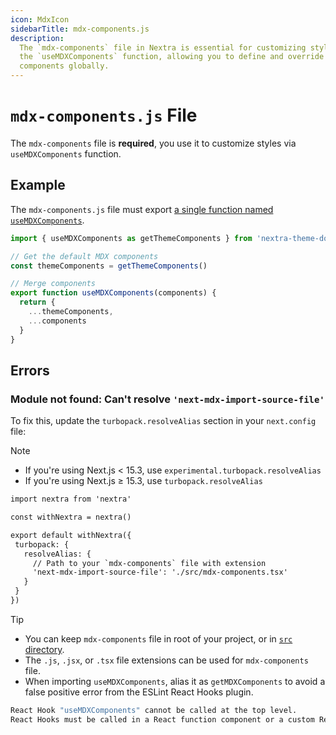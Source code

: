 ```yaml
---
icon: MdxIcon
sidebarTitle: mdx-components.js
description:
  The `mdx-components` file in Nextra is essential for customizing styles via
  the `useMDXComponents` function, allowing you to define and override MDX
  components globally.
---
```


# `mdx-components.js` File

The `mdx-components` file is **required**, you use it to customize styles via
`useMDXComponents` function.

## Example

The `mdx-components.js` file must export
[a single function named `useMDXComponents`](/api/usemdxcomponents).

```ts filename="mdx-components.js"
import { useMDXComponents as getThemeComponents } from 'nextra-theme-docs' // nextra-theme-blog or your custom theme

// Get the default MDX components
const themeComponents = getThemeComponents()

// Merge components
export function useMDXComponents(components) {
  return {
    ...themeComponents,
    ...components
  }
}
```

## Errors

### Module not found: Can't resolve `'next-mdx-import-source-file'`

To fix this, update the `turbopack.resolveAlias` section in your `next.config`
file:

> [!NOTE]
>
> - If you're using Next.js < 15.3, use `experimental.turbopack.resolveAlias`
> - If you're using Next.js ≥ 15.3, use `turbopack.resolveAlias`

```diff filename="next.config.mjs"
import nextra from 'nextra'

const withNextra = nextra()

export default withNextra({
 turbopack: {
   resolveAlias: {
     // Path to your `mdx-components` file with extension
     'next-mdx-import-source-file': './src/mdx-components.tsx'
   }
 }
})
```

> [!TIP]
>
> - You can keep `mdx-components` file in root of your project, or in
>   [`src` directory](./src-directory).
> - The `.js`, `.jsx`, or `.tsx` file extensions can be used for
>   `mdx-components` file.
> - When importing `useMDXComponents`, alias it as `getMDXComponents` to avoid a
>   false positive error from the ESLint React Hooks plugin.
>
> ```bash filename="react-hooks/rules-of-hooks"
> React Hook "useMDXComponents" cannot be called at the top level.
> React Hooks must be called in a React function component or a custom React Hook function.
> ```
